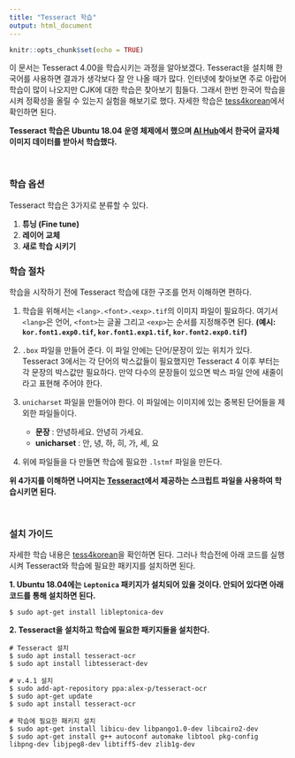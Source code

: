 ```yaml
---
title: "Tesseract 학습"
output: html_document
---
```


```r
knitr::opts_chunk$set(echo = TRUE)
```


이 문서는 Tesseract 4.00을 학습시키는 과정을 알아보겠다. Tesseract을 설치해 한국어를 사용하면 결과가 생각보다 잘 안 나올 때가 많다. 인터넷에 찾아보면 주로 아랍어 학습이 많이 나오지만 CJK에 대한 학습은 찾아보기 힘들다. 그래서 한번 한국어 학습을 시켜 정확성을 올릴 수 있는지 실험을 해보기로 했다. 자세한 학습은 [tess4korean](https://github.com/whoareyouwhoami/tess4korean)에서 확인하면 된다.

**Tesseract 학습은 Ubuntu 18.04 운영 체제에서 했으며 [AI Hub](http://www.aihub.or.kr/)에서 한국어 글자체 이미지 데이터를 받아서 학습했다.**

<br>

### 학습 옵션  

Tesseract 학습은 3가지로 분류할 수 있다.

  1. **튜닝 (Fine tune)**
  2. **레이어 교체**
  3. **새로 학습 시키기**

### 학습 절차  

학습을 시작하기 전에 Tesseract 학습에 대한 구조를 먼저 이해하면 편하다.

1. 학습을 위해서는 `<lang>.<font>.<exp>.tif`의 이미지 파일이 필요하다. 여기서 `<lang>`은 언어, `<font>`는 글꼴 그리고 `<exp>`는 순서를 지정해주면 된다. **(예시: `kor.font1.exp0.tif`, `kor.font1.exp1.tif`, `kor.font2.exp0.tif`)**

2. `.box` 파일을 만들어 준다. 이 파일 안에는 단어/문장이 있는 위치가 있다. Tesseract 3에서는 각 단어의 박스값들이 필요했지만 Tesseract 4 이후 부터는 각 문장의 박스값만 필요하다. 만약 다수의 문장들이 있으면 박스 파일 안에 새줄이라고 표현해 주어야 한다.

3. `unicharset` 파일을 만들어야 한다. 이 파일에는 이미지에 있는 중복된 단어들을 제외한 파일들이다.  
    - **문장** : 안녕하세요. 안녕히 가세요.
    - **unicharset** : 안, 녕, 하, 히, 가, 세, 요  

4. 위에 파일들을 다 만들면 학습에 필요한 `.lstmf` 파일을 만든다.

**위 4가지를 이해하면 나머지는 [Tesseract](https://github.com/tesseract-ocr/tesseract.git)에서 제공하는 스크립트 파일을 사용하여 학습시키면 된다.**

<br>

### 설치 가이드  

자세한 학습 내용은 [tess4korean](https://github.com/whoareyouwhoami/tess4korean)을 확인하면 된다. 그러나 학습전에 아래 코드를 실행시켜 Tesseract와 학습에 필요한 패키지를 설치하면 된다.

**1. Ubuntu 18.04에는 `Leptonica` 패키지가 설치되어 있을 것이다. 안되어 있다면 아래 코드를 통해 설치하면 된다.**

```
$ sudo apt-get install libleptonica-dev
```


**2. Tesseract을 설치하고 학습에 필요한 패키지들을 설치한다.**

```
# Tesseract 설치 
$ sudo apt install tesseract-ocr
$ sudo apt install libtesseract-dev

# v.4.1 설치
$ sudo add-apt-repository ppa:alex-p/tesseract-ocr
$ sudo apt-get update
$ sudo apt install tesseract-ocr

# 학습에 필요한 패키지 설치
$ sudo apt-get install libicu-dev libpango1.0-dev libcairo2-dev
$ sudo apt-get install g++ autoconf automake libtool pkg-config libpng-dev libjpeg8-dev libtiff5-dev zlib1g-dev
```  
